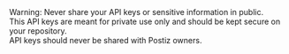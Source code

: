 
<Callout type="warning">
    Warning: Never share your API keys or sensitive information in public.<br />
    This API keys are meant for private use only and should be kept secure on your repository. <br />
    API keys should never be shared with Postiz owners.
</Callout>
